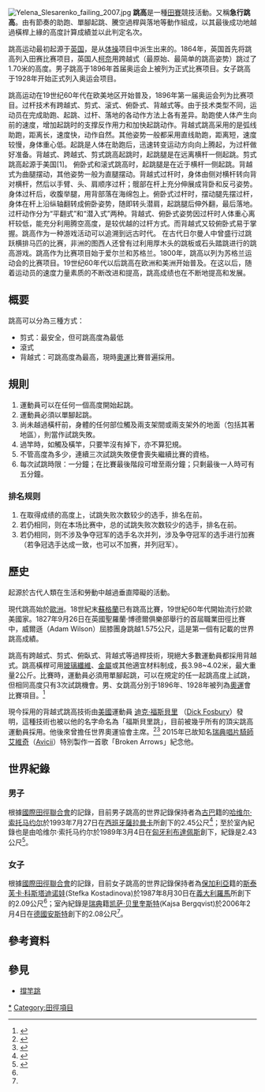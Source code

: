 {{expand|time=2007-09-26T20:06:00Z}}
[[File:Yelena_Slesarenko_failing_2007.jpg|thumb]]
'''跳高'''是一種[[田賽|田賽]]競技活動。又稱'''急行跳高'''。由有節奏的助跑、單腳起跳、騰空過桿與落地等動作組成，以其最後成功地越過橫桿上緣的高度計算成績並以此判定名次。

跳高运动最初起源于[[英国|英国]]，是从[[体操|体操]]项目中派生出来的。1864年，英国首先将跳高列入田赛比赛项目，英国人[[柯奈|柯奈]]用跨越式（最原始、最简单的跳高姿势）跳过了1.70米的高度。男子跳高于1896年首届奥运会上被列为正式比赛项目。女子跳高于1928年开始正式列入奥运会项目。

跳高运动在19世纪60年代在欧美地区开始普及，1896年第一届奥运会列为比赛项目。过杆技术有跨越式、剪式、滚式、俯卧式、背越式等。由于技术类型不同，运动员在完成助跑、起跳、过杆、落地的各动作方法上各有差异。助跑使人体产生向前的速度，增加起跳时的支撑反作用力和加快起跳动作。背越式跳高采用的是弧线助跑，距离长，速度快，动作自然。其他姿势一般都采用直线助跑，距离短，速度较慢，身体重心低。起跳是人体在助跑后，迅速转变运动方向向上腾起，为过杆做好准备。背越式、跨越式、剪式跳高起跳时，起跳腿是在远离横杆一侧起跳。剪式跳高起源于美国[1]。
俯卧式和滚式跳高时，起跳腿是在近于横杆一侧起跳。背越式为曲腿摆动，其他姿势一般为直腿摆动。背越式过杆时，身体由侧对横杆转向背对横杆，然后以手臂、头、肩顺序过杆；髋部在杆上充分伸展成背卧和反弓姿势。身体过杆后，收腹举腿，用背部落在海绵包上。俯卧式过杆时，摆动腿先摆过杆，身体在杆上沿纵轴翻转成俯卧姿势，随即转头潜肩，起跳腿后伸外翻，最后落地。过杆动作分为“平翻式”和“潜入式”两种。背越式、俯卧式姿势因过杆时人体重心离杆较低，能充分利用腾空高度，是较优越的过杆方式。而背越式又较俯卧式易于掌握。跳高作为一种游戏活动可以追溯到远古时代。
在古代日尔曼人中曾盛行过跳跃横排马匹的比赛，非洲的图西人还曾有过利用厚木头的跳板或石头踏跳进行的跳高游戏。跳高作为比赛项目始于爱尔兰和苏格兰。1800年，跳高以列为苏格兰运动会的比赛项目。19世纪60年代以后跳高在欧洲和美洲开始普及。在这以后，随着运动员的速度力量素质的不断改进和提高，跳高成绩也在不断地提高和发展。

==概要==
跳高可以分為三種方式：
* 剪式：最安全，但可跳高度為最低
* 滾式
* 背越式：可跳高度為最高，現時[[奧運|奧運]]比賽普遍採用。

==規則==
#運動員可以在任何一個高度開始起跳。
#運動員必須以單腳起跳。
#尚未越過橫杆前，身體的任何部位觸及兩支架間或兩支架外的地面（包括其著地區），則當作試跳失敗。
#過竿時，如觸及橫竿，只要竿沒有掉下，亦不算犯規。
#不管高度為多少，連續三次試跳失敗便會喪失繼續比賽的資格。
#每次試跳時限：一分鐘；在比賽最後階段可增至兩分鐘；只剩最後一人時可有五分鐘。
===排名规则===
{{main|田径垂直跳跃项目的排名规则}}
#在取得成绩的高度上，试跳失败次数较少的选手，排名在前。
#若仍相同，则在本场比赛中，总的试跳失败次数较少的选手，排名在前。
#若仍相同，则不涉及争夺冠军的选手名次并列，涉及争夺冠军的选手进行加赛（若争冠选手达成一致，也可以不加赛，并列冠军）。

==歷史==
起源於古代人類在生活和勞動中越過垂直障礙的活動。

現代跳高始於[[歐洲|歐洲]]。18世紀末[[蘇格蘭|蘇格蘭]]已有跳高比賽，19世紀60年代開始流行於歐美國家。1827年9月26日在英國聖羅蘭·博德爾俱樂部舉行的首屆職業田徑比賽中，威爾遜（Adam Wilson）屈膝團身跳越1.575公尺，這是第一個有記載的世界跳高成績。

跳高有跨越式、剪式、俯臥式、背越式等過桿技術，現絕大多數運動員都採用背越式。跳高橫桿可用[[玻璃纖維|玻璃纖維]]、[[金屬|金屬]]或其他適宜材料制成，長3.98~4.02米，最大重量2公斤。比賽時，運動員必須用單腳起跳，可以在規定的任一起跳高度上試跳，但相同高度只有3次試跳機會。男、女跳高分別于1896年、1928年被列為[[奧運|奧運]]會比賽項目。<ref>{{cite web|url=http://news.xinhuanet.com/sports/2005-09/13/content_5157681.htm|title=田徑|accessdate=2009-02-03|language=zh-tw|deadurl=yes|archiveurl=https://web.archive.org/web/20090412042501/http://news.xinhuanet.com/sports/2005-09/13/content_5157681.htm|archivedate=2009-04-12}}</ref>

現今採用的背越式跳高技術由[[美國|美國]]運動員 [[迪克·福斯贝里|迪克·福斯貝里]] （[[迪克·福斯贝里|Dick Fosbury]]）發明，這種技術也被以他的名字命名為「福斯貝里跳」，目前被幾乎所有的頂尖跳高運動員採用。他後來曾擔任世界奧運協會主席。<ref>{{Cite web|title=World Olympians Association|url=https://olympians.org/home/|accessdate=2019-10-27|work=olympians.org|language=en|archive-url=https://web.archive.org/web/20140831020114/http://olympians.org/home/|archive-date=2014-08-31|dead-url=yes}}</ref><ref>{{Cite journal|title=迪克·福斯贝里|url=https://zh.wikipedia.org/w/index.php?title=%E8%BF%AA%E5%85%8B%C2%B7%E7%A6%8F%E6%96%AF%E8%B4%9D%E9%87%8C&oldid=50165497|date=2018-06-28|journal=维基百科，自由的百科全书|language=zh|access-date=2019-10-27|archive-date=2021-05-17|archive-url=https://web.archive.org/web/20210517044858/https://zh.wikipedia.org/w/index.php?title=%E8%BF%AA%E5%85%8B%C2%B7%E7%A6%8F%E6%96%AF%E8%B4%9D%E9%87%8C&oldid=50165497|dead-url=no}}</ref> 2015年已故知名[[瑞典|瑞典]][[唱片騎師|唱片騎師]][[艾維奇|艾維奇]]（[[Avicii|Avicii]]）特別製作一首歌「Broken Arrows」紀念他。

==世界紀錄==
===男子===
根據[[國際田徑聯合會|國際田徑聯合會]]的記錄，目前男子跳高的世界記錄保持者為[[古巴|古巴]]籍的[[哈维尔·索托马约尔|哈维尔·索托马约尔]]於1993年7月27日在[[西班牙|西班牙]][[薩拉曼卡|薩拉曼卡]]所創下的2.45公尺<ref name="outdoor">{{cite web|url=http://www.iaaf.org/statistics/records/inout=O/discType=5/disc=HJ/detail.html|title=室外世界紀錄|accessdate=2008-11-22|language=en|archive-date=2012-10-24|archive-url=https://web.archive.org/web/20121024041015/http://www.iaaf.org/statistics/records/inout=o/discType=5/disc=HJ/detail.html|dead-url=no}}</ref>；至於室內紀錄也是由哈维尔·索托马约尔於1989年3月4日在[[匈牙利|匈牙利]][[布達佩斯|布達佩斯]]創下，紀錄是2.43公尺<ref name="indoor">{{cite web|url=http://www.iaaf.org/statistics/records/inout=I/discType=5/disc=HJ/detail.html|title=室內世界紀錄|accessdate=2008-11-22|language=en|archive-date=2012-07-16|archive-url=https://web.archive.org/web/20120716125943/http://iaaf.org/statistics/records/inout=i/discType=5/disc=HJ/detail.html|dead-url=no}}</ref>。

===女子===
根據[[國際田徑聯合會|國際田徑聯合會]]的記錄，目前女子跳高的世界記錄保持者為[[保加利亞|保加利亞]]籍的[[斯泰芙卡·科斯塔迪诺娃|斯泰芙卡·科斯塔迪诺娃]](Stefka Kostadinova)於1987年8月30日在[[義大利|義大利]][[羅馬|羅馬]]所創下的2.09公尺<ref name="outdoor" />；室內紀錄是[[瑞典|瑞典]]籍[[凯萨·贝里奎斯特|凯萨·贝里奎斯特]](Kajsa Bergqvist)於2006年2月4日在[[德國|德國]][[安斯特|安斯特]]創下的2.08公尺<ref name="indoor" />。

== 參考資料 ==
{{Reflist}}

==參見==
* [[撐竿跳|撐竿跳]]

{{田径项目}}

[[Category:跳高|*]]
[[Category:田徑項目|Category:田徑項目]]